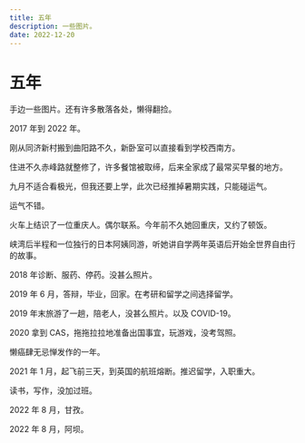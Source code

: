 ```yaml
---
title: 五年
description: 一些图片。
date: 2022-12-20
---
```


<Date date="2022-12-20" />

# 五年

手边一些图片。还有许多散落各处，懒得翻捡。

2017 年到 2022 年。

<Graphic
  src="/images/2022/2017-fangshan.jpg"
  alt="2017 年 1 月，在方山路过的废弃小屋。"
/>

<Graphic
  src="/images/2022/2017-portrait.jpg"
  alt="2017 年 5 月，在上海家中的自画像。数位板和 Ai。"
/>

刚从同济新村搬到曲阳路不久，新卧室可以直接看到学校西南方。

住进不久赤峰路就整修了，许多餐馆被取缔，后来全家成了最常买早餐的地方。

<Graphic
  src="/images/2022/2017-helsinki.jpg"
  alt="2017 年 9 月，Kiasma 的展览。"
/>

<Graphic
  src="/images/2022/2017-copenhagen.jpg"
  alt="2017 年 9 月，Arken 的展览。"
/>

<Graphic
  src="/images/2022/2017-rovaniemi-1.jpg"
  alt="2017 年 9 月，Rovaniemi 的极光。"
/>

<Graphic
  src="/images/2022/2017-rovaniemi-2.jpg"
  alt="2017 年 9 月，Rovaniemi 的极光。"
/>

九月不适合看极光，但我还要上学，此次已经推掉暑期实践，只能碰运气。

运气不错。

<Graphic
  src="/images/2022/2017-oslo.jpg"
  alt="2017 年 9 月，Flåm 的高山小火车。相机进水了。"
/>

火车上结识了一位重庆人。偶尔联系。今年前不久她回重庆，又约了顿饭。

峡湾后半程和一位独行的日本阿姨同游，听她讲自学两年英语后开始全世界自由行的故事。

2018 年诊断、服药、停药。没甚么照片。

<Graphic
  src="/images/2022/2019-shanghai-1.jpg"
  alt="2019 年 4 月，路过上海的公寓门口。"
/>

<Graphic
  src="/images/2022/2019-shanghai-2.jpg"
  alt="2019 年 5 月，公寓电梯。毕业在即。"
/>

2019 年 6 月，答辩，毕业，回家。在考研和留学之间选择留学。

2019 年末旅游了一趟，陪老人，没甚么照片。以及 COVID-19。

2020 拿到 CAS，拖拖拉拉地准备出国事宜，玩游戏，没考驾照。

懒癌肆无忌惮发作的一年。

<Graphic src="/images/2022/game-acorigins.jpg" alt="Assassin’s Creed Origins" />

<Graphic
  src="/images/2022/game-acvalhalla-1.jpg"
  alt="Assassin’s Creed Valhalla"
/>

<Graphic
  src="/images/2022/game-acvalhalla-2.jpg"
  alt="Assassin’s Creed Valhalla"
/>

<Graphic src="/images/2022/game-fnv.jpg" alt="Fallout: New Vegas" />

<Graphic src="/images/2022/game-katana-zero.jpg" alt="Katana ZERO" />

2021 年 1 月，起飞前三天，到英国的航班熔断。推迟留学，入职重大。

读书，写作，没加过班。

2022 年 8 月，甘孜。

<Graphic src="/images/2022/2022-ganzi-1.jpg" alt="垭口的湖。" />

<Graphic src="/images/2022/2022-ganzi-2.jpg" alt="峰顶的头骨。" />

2022 年 8 月，阿坝。

<Graphic src="/images/2022/2022-aba-1.jpg" alt="草原深处的塑像。" />

<Graphic src="/images/2022/2022-aba-2.jpg" alt="藏寨里的经幡。" />
